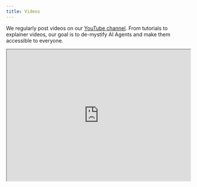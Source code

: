 ```yaml
---
title: Videos
---
```


We regularly post videos on our [YouTube channel](https://www.youtube.com/@phidata). From tutorials to explainer videos, our goal is to de-mystify AI Agents and make them accessible to everyone.

<iframe
  width="100%"
  height="360"
  src="https://www.youtube.com/embed/sK9cRKYNVZ8"
  title="YouTube video player"
  allow="accelerometer; autoplay; clipboard-write; encrypted-media; gyroscope; picture-in-picture"
  allowFullScreen
/>

## Agents

<CardGroup cols={2}>
  <Card
    href="https://www.youtube.com/watch?v=sK9cRKYNVZ8"
    title="Agents 101: Introduction and Setup"
    img="/images/video-thumbnail/agents-introduction-and-setup.png"
  />
  <Card
    href="https://www.youtube.com/watch?v=SgtJVSkDGZw"
    title="Agent UI Overview"
    img="/images/video-thumbnail/agent-ui.png"
  />
  <Card
    href="https://www.youtube.com/watch?v=d-Kh0SvgB6k"
    title="Fully local Agents with Ollama"
    img="/images/video-thumbnail/local-agents-agent-ui.png"
  />
</CardGroup>
